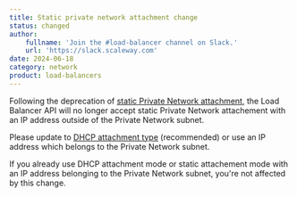 ```yaml
---
title: Static private network attachment change
status: changed
author:
    fullname: 'Join the #load-balancer channel on Slack.'
    url: 'https://slack.scaleway.com'
date: 2024-06-18
category: network
product: load-balancers
---
```


Following the deprecation of [static Private Network attachment](https://www.scaleway.com/en/docs/changelog/?product=load-balancers&status=deprecated#static-attachment-is-no-longer-available), the Load Balancer API will no longer accept static Private Network attachement with an IP address outside of the Private Network subnet.

Please update to [DHCP attachment type](https://www.scaleway.com/en/developers/api/load-balancer/zoned-api/#path-private-networks-attach-a-load-balancer-to-a-private-network) (recommended) or use an IP address which belongs to the Private Network subnet.

If you already use DHCP attachment mode or static attachement mode with an IP address belonging to the Private Network subnet, you're not affected by this change.

